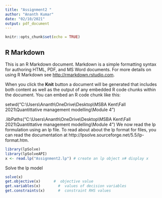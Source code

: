 ---
title: "Assignment2 "
author: "Ananth Kumar"
date: "02/10/2021"
output: pdf_document
---

```{r setup, include=FALSE}
knitr::opts_chunk$set(echo = TRUE)
```

## R Markdown

This is an R Markdown document. Markdown is a simple formatting syntax for authoring HTML, PDF, and MS Word documents. For more details on using R Markdown see <http://rmarkdown.rstudio.com>.

When you click the **Knit** button a document will be generated that includes both content as well as the output of any embedded R code chunks within the document. You can embed an R code chunk like this:

setwd("C:\\Users\\Ananth\\OneDrive\\Desktop\\MSBA Kent\\Fall 2021\\Quantittative management modelling\\Module 4 ")

.libPaths("C:\\Users\\Ananth\\OneDrive\\Desktop\\MSBA Kent\\Fall 2021\\Quantittative management modelling\\Module 4 ")
We now read the lp formulation using an lp file. To read about about the lp format for files, you can read the documentation at http://lpsolve.sourceforge.net/5.5/lp-format.htm. 
```{r}
library(lpSolve)
library(lpSolveAPI)
x <- read.lp("Assignment2.lp") # create an lp object x# display x
```

Solve the lp model
```{r}
solve(x)
get.objective(x)      #  objective value
get.variables(x)        #  values of decision variables
get.constraints(x)      #  constraint RHS values
```